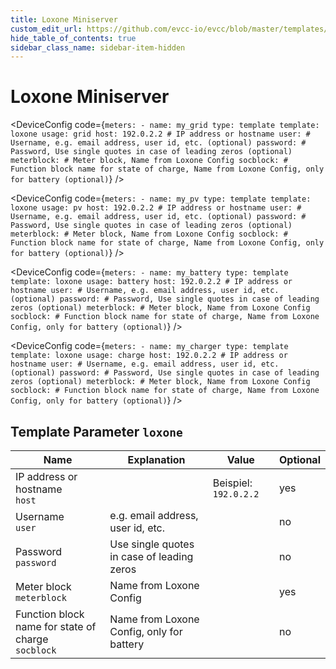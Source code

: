 ```yaml
---
title: Loxone Miniserver
custom_edit_url: https://github.com/evcc-io/evcc/blob/master/templates/definition/meter/loxone.yaml
hide_table_of_contents: true
sidebar_class_name: sidebar-item-hidden
---
```



# Loxone Miniserver

<div className="device-detail-container">
  <div className="device-detail-content">
    <DeviceFeatures features="" />

<Tabs>
<TabItem value="grid" label="Grid" default>

<DeviceConfig code={`meters:
    - name: my_grid
      type: template
      template: loxone
      usage: grid
      host: 192.0.2.2 # IP address or hostname
      user: # Username, e.g. email address, user id, etc. (optional)
      password: # Password, Use single quotes in case of leading zeros (optional)
      meterblock: # Meter block, Name from Loxone Config
      socblock: # Function block name for state of charge, Name from Loxone Config, only for battery (optional)`}  />

</TabItem>
<TabItem value="pv" label="PV">

<DeviceConfig code={`meters:
    - name: my_pv
      type: template
      template: loxone
      usage: pv
      host: 192.0.2.2 # IP address or hostname
      user: # Username, e.g. email address, user id, etc. (optional)
      password: # Password, Use single quotes in case of leading zeros (optional)
      meterblock: # Meter block, Name from Loxone Config
      socblock: # Function block name for state of charge, Name from Loxone Config, only for battery (optional)`}  />

</TabItem>
<TabItem value="battery" label="Battery">

<DeviceConfig code={`meters:
    - name: my_battery
      type: template
      template: loxone
      usage: battery
      host: 192.0.2.2 # IP address or hostname
      user: # Username, e.g. email address, user id, etc. (optional)
      password: # Password, Use single quotes in case of leading zeros (optional)
      meterblock: # Meter block, Name from Loxone Config
      socblock: # Function block name for state of charge, Name from Loxone Config, only for battery (optional)`}  />

</TabItem>
<TabItem value="charge" label="Wallbox">

<DeviceConfig code={`meters:
    - name: my_charger
      type: template
      template: loxone
      usage: charge
      host: 192.0.2.2 # IP address or hostname
      user: # Username, e.g. email address, user id, etc. (optional)
      password: # Password, Use single quotes in case of leading zeros (optional)
      meterblock: # Meter block, Name from Loxone Config
      socblock: # Function block name for state of charge, Name from Loxone Config, only for battery (optional)`}  />

</TabItem>
</Tabs>
  </div>
  <div className="device-detail-icon">
    <evcc-icon
      type="meter"
      name="loxone-miniserver"
      size="400px"
      alt="Loxone Miniserver"
      className="device-detail-icon-img"
    ></evcc-icon>
  </div>
</div>

## Template Parameter `loxone`

| Name | Explanation | Value | Optional |
|-----------|-------------|-------|----------|
| IP address or hostname<br/>`host` |  | Beispiel: `192.0.2.2` | yes |
| Username<br/>`user` | e.g. email address, user id, etc. |  | no |
| Password<br/>`password` | Use single quotes in case of leading zeros |  | no |
| Meter block<br/>`meterblock` | Name from Loxone Config |  | yes |
| Function block name for state of charge<br/>`socblock` | Name from Loxone Config, only for battery |  | no |

